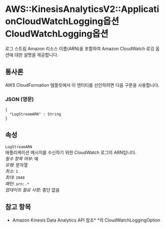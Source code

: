 # AWS::KinesisAnalyticsV2::ApplicationCloudWatchLogging옵션 CloudWatchLogging옵션

로그 스트림 Amazon 리소스 이름(ARN)을 포함하여 Amazon CloudWatch 로깅 옵션에 대한 설명을 제공합니다.

## 통사론

AWS CloudFormation 템플릿에서 이 엔터티를 선언하려면 다음 구문을 사용합니다.

### JSON (영문)

```
{
  "LogStreamARN" : String
}
```

## 속성

`LogStreamARN`  
애플리케이션 메시지를 수신하기 위한 CloudWatch 로그의 ARN입니다.  
_필수 항목 여부_: 예  
_유형_: 문자열  
_최소_: `1`  
_최대_: `2048`  
_패턴_: `arn:.*`  
_업데이트 필요 사항_: 중단 없음

## 참고 항목

- Amazon Kinesis Data Analytics API 참조\* \*의 CloudWatchLoggingOption
